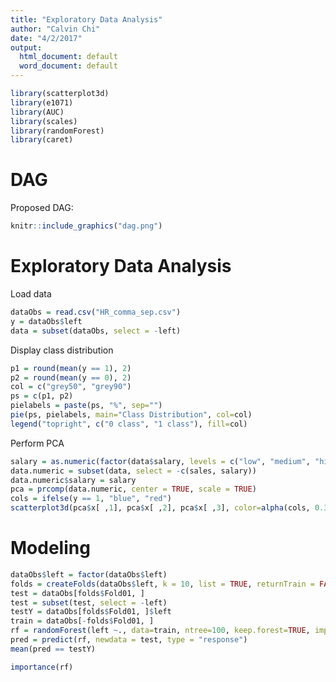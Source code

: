```yaml
---
title: "Exploratory Data Analysis"
author: "Calvin Chi"
date: "4/2/2017"
output:
  html_document: default
  word_document: default
---
```


```r
library(scatterplot3d)
library(e1071)
library(AUC)
library(scales)
library(randomForest)
library(caret)
```
# DAG
Proposed DAG:

```r
knitr::include_graphics("dag.png")
```

# Exploratory Data Analysis
Load data
```r
dataObs = read.csv("HR_comma_sep.csv")
y = dataObs$left
data = subset(dataObs, select = -left)
```
Display class distribution
```r
p1 = round(mean(y == 1), 2)
p2 = round(mean(y == 0), 2)
col = c("grey50", "grey90")
ps = c(p1, p2)
pielabels = paste(ps, "%", sep="")
pie(ps, pielabels, main="Class Distribution", col=col)
legend("topright", c("0 class", "1 class"), fill=col)
```
Perform PCA
```r
salary = as.numeric(factor(data$salary, levels = c("low", "medium", "high")))
data.numeric = subset(data, select = -c(sales, salary))
data.numeric$salary = salary
pca = prcomp(data.numeric, center = TRUE, scale = TRUE)
cols = ifelse(y == 1, "blue", "red")
scatterplot3d(pca$x[ ,1], pca$x[ ,2], pca$x[ ,3], color=alpha(cols, 0.3), pch = 19, cex.symbols = 0.7)
```
# Modeling
```r
dataObs$left = factor(dataObs$left)
folds = createFolds(dataObs$left, k = 10, list = TRUE, returnTrain = FALSE)
test = dataObs[folds$Fold01, ]
test = subset(test, select = -left)
testY = dataObs[folds$Fold01, ]$left
train = dataObs[-folds$Fold01, ]
rf = randomForest(left ~., data=train, ntree=100, keep.forest=TRUE, importance = TRUE)
pred = predict(rf, newdata = test, type = "response")
mean(pred == testY)
```
```r
importance(rf)
```




